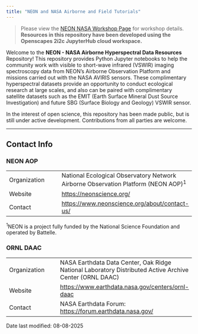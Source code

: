 ```yaml
---
title: "NEON and NASA Airborne and Field Tutorials"
---
```


> Please view the [NEON NASA Workshop Page](https://NEONScience.github.io/neon-nasa-hsi-workshop/) for workshop details. **Resources in this repository have been developed using the Openscapes 2i2c JupyterHub cloud workspace.**

Welcome to the **NEON - NASA Airborne Hyperspectral Data Resources** Repository! This repository provides Python Jupyter notebooks to help the community work with visible to short-wave infrared (VSWIR) imaging spectroscopy data from NEON's Airborne Observation Platform and missions carried out with the NASA AVIRIS sensors. These complimentary hyperspectral datasets provide an opportunity to conduct ecological research at large scales, and also can be paired with complimentary satellite datasets such as the EMIT (Earth Surface Mineral Dust Source Investigation) and future SBG (Surface Biology and Geology) VSWIR sensor.

In the interest of open science, this repository has been made public, but is still under active development. Contributions from all parties are welcome.

---

## Contact Info  

### NEON AOP


|||
|-----------|-------------|
|Organization|National Ecological Observatory Network Airborne Observation Platform (NEON AOP)^1^||
|Website|<https://neonscience.org/>|  
|Contact|<https://www.neonscience.org/about/contact-us/>|   

^1^NEON is a project fully funded by the National Science Foundation and operated by Battelle.


### ORNL DAAC

|||
|-----------|-------------|
|Organization|NASA Earthdata Data Center, Oak Ridge National Laboratory Distributed Active Archive Center (ORNL DAAC)|
|Website|<https://www.earthdata.nasa.gov/centers/ornl-daac>|  
|Contact|NASA Earthdata Forum: <https://forum.earthdata.nasa.gov/>|   


Date last modified: 08-08-2025
